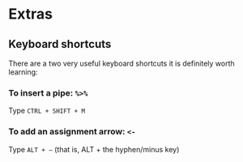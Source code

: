 # Extras

## Keyboard shortcuts {#keyboard-shortcuts}

There are a two very useful keyboard shortcuts it is definitely worth learning:


### To insert a pipe: `%>%`

Type `CTRL + SHIFT + M`


### To add an assignment arrow: `<-`

Type `ALT + –`  (that is, ALT + the hyphen/minus key)
